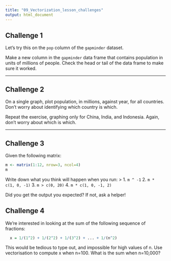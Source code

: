 ```yaml
---
title: "09_Vectorization_lesson_challenges"
output: html_document
---
```


## Challenge 1

Let's try this on the `pop` column of the `gapminder` dataset.

Make a new column in the `gapminder` data frame that
contains population in units of millions of people.
Check the head or tail of the data frame to make sure
it worked.



---


## Challenge 2

On a single graph, plot population, in
millions, against year, for all countries. Don't worry about
identifying which country is which.

Repeat the exercise, graphing only for China, India, and
Indonesia. Again, don't worry about which is which.


---


## Challenge 3

Given the following matrix:

```r
m <- matrix(1:12, nrow=3, ncol=4)
m
```

Write down what you think will happen when you run:
>
1. `m ^ -1`
2. `m * c(1, 0, -1)`
3. `m > c(0, 20)`
4. `m * c(1, 0, -1, 2)`

Did you get the output you expected? If not, ask a helper!



## Challenge 4

We're interested in looking at the sum of the
following sequence of fractions:

```r
  x = 1/(1^2) + 1/(2^2) + 1/(3^2) + ... + 1/(n^2)
```

This would be tedious to type out, and impossible for high values of
n.  Use vectorisation to compute x when n=100. What is the sum when
n=10,000?


